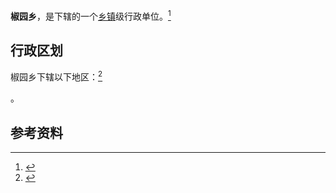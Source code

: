 {{中国乡级行政区|51/05/25/208/000}}

'''椒园乡'''，是{{PRC admin/fullname|51/05/25/208/000|3}}下辖的一个[[乡镇|乡镇]]级行政单位。<ref>{{PRC admin/ref sgc|{{PRC admin/parent|51/05/25/208/000}}}}</ref>

== 行政区划 ==

椒园乡下辖以下地区：<ref>{{PRC admin/ref sgc|51/05/25/208/000}}</ref>

{{PRC admin/children|51/05/25/208/000}}。

== 参考资料 ==

{{reflist}}

{{行政区划小作品}}
{{PRC admin/navcat|51/05/25/208/000}}